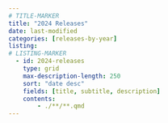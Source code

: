 ```yaml
---
# TITLE-MARKER
title: "2024 Releases"
date: last-modified
categories: [releases-by-year]
listing:
# LISTING-MARKER
  - id: 2024-releases
    type: grid
    max-description-length: 250
    sort: "date desc"
    fields: [title, subtitle, description]
    contents:
        - ./**/**.qmd
---
```


<!-- EMBED-MARKER -->
:::{#2024-releases}
:::
